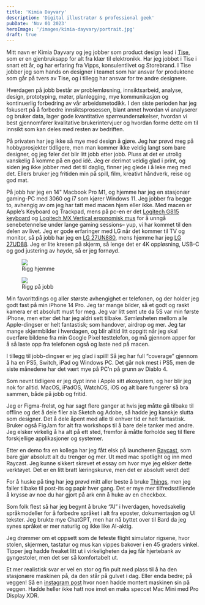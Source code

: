 ```yaml
---
title: 'Kimia Dayvary'
description: 'Digital illustratør & professional geek'
pubDate: 'Nov 01 2023'
heroImage: '/images/kimia-dayvary/portrait.jpg'
draft: true
---
```








<Question1/>

Mitt navn er Kimia Dayvary og jeg jobber som product design lead i [Tise](https://tise.com), som er en gjenbruksapp for alt fra klær til elektronikk. Har jeg jobbet i Tise i snart ett år, og har erfaring fra Vipps, konsulentlivet og Storebrand. I Tise jobber jeg som hands on designer i teamet som har ansvar for produktene som går på tvers av Tise, og i tillegg har ansvar for tre andre designere.

Hverdagen på jobb består av problemløsning, innsiktsarbeid, analyse, design, prototyping, møter, planlegging, mye kommunikasjon og kontinuerlig forbedring av vår arbeidsmetodikk. I den siste perioden har jeg fokusert på å forbedre innsiktsprosessen, blant annet hvordan vi analyserer og bruker data, lager gode kvantitative spørreundersøkelser, hvordan vi best gjennomfører kvalitative brukerintervjuer og hvordan forme dette om til innsikt som kan deles med resten av bedriften.

På privaten har jeg ikke så mye med design å gjøre. Jeg har prøvd meg på hobbyprosjekter tidligere, men man kommer ikke veldig langt som bare designer, og jeg føler det blir litt jobb etter jobb. Pluss at det er utrolig vanskelig å komme på en god idé. Jeg er derimot veldig glad i print, og siden jeg ikke jobber med det til daglig, finner jeg glede i å leke meg med det. Ellers bruker jeg fritiden min på spill, film, kreativt håndverk, reise og god mat.

<Question2/>

På jobb har jeg en 14" Macbook Pro M1, og hjemme har jeg en stasjonær gaming-PC med 3060 og i7 som kjører Windows 11. Jeg jobber fra begge to, avhengig av om jeg har tatt med macen hjem eller ikke. Med macen er Apple’s Keyboard og Trackpad, mens på pc-en er det [Logitech G815 keyboard](https://www.logitechg.com/no-no/products/gaming-keyboards/g815-low-profile-rgb-mechanical-gaming-keyboard.html) og [Logitech MX Vertical ergonomisk mus](https://www.logitech.com/no-no/products/mice/mx-vertical-ergonomic-mouse.910-005448.html) for å unngå senebetennelse under lange gaming sessions– yup, vi har kommet til den delen av livet. Jeg er gode erfaringer med LG når det kommer til TV og monitor, så på jobb har jeg en [LG 27UN880](https://www.lg.com/no/skjermer/lg-27un880-b), mens hjemme har jeg [LG 27UD88](https://www.lg.com/no/skjermer/lg-27UD88). Jeg er lite kresen på skjerm, så lenge det er 4K oppløsning, USB-C og god justering av høyde, så er jeg fornøyd.

<figure>
    <img src='/images/kimia-dayvary/hjemme.jpg'/>
    <figcaption>
        Rigg hjemme
    </figcaption>
</figure>


<figure>
    <img src='/images/kimia-dayvary/jobb.jpg'/>
    <figcaption>
        Rigg på jobb
    </figcaption>
</figure>


Min favorittdings og aller største avhengighet er telefonen, og der holder jeg godt fast på min iPhone 14 Pro. Jeg tar mange bilder, så et godt og raskt kamera er et absolutt must for meg. Jeg var litt sent ute da 5S var min første iPhone, men etter det har jeg aldri sett tilbake. Sømløsheten mellom alle Apple-dingser er helt fantastisk; som handover, airdrop og mer. Jeg tar mange skjermbilder i hverdagen, og blir alltid litt oppgitt når jeg skal overføre bildene fra min Google Pixel testtelefon, og må gjennom apper for å så laste opp fra telefonen også og laste ned på macen.


I tillegg til jobb-dingser er jeg glad i spill! Så jeg har full “coverage” gjennom å ha en PS5, Switch, iPad og Windows PC. Det går nok mest i PS5, men de siste månedene har det vært mye på PC’n på grunn av Diablo 4.

<Question3/>

Som nevnt tidligere er jeg dypt inne i Apple sitt økosystem, og her blir jeg nok for alltid. MacOS, iPadOS, WatchOS, iOS og alt bare fungerer så bra sammen, både på jobb og fritid.

Jeg er Figma-frelst, og har sagt flere ganger at hvis jeg måtte gå tilbake til offline og det å dele filer ala Sketch og Adobe, så hadde jeg kanskje slutta som designer. Det å dele åpent med alle til enhver tid er helt fantastisk. Bruker også FigJam for alt fra workshops til å bare dele tanker med andre. Jeg elsker virkelig å ha alt på ett sted, fremfor å måtte forholde seg til flere forskjellige applikasjoner og systemer.

Etter en demo fra en kollega har jeg fått elsk på launcheren [Raycast](https://www.raycast.com), som bare gjør absolutt alt du trenger og mer. Ut med mac spotlight og inn med Raycast. Jeg kunne sikkert skrevet et essay om hvor mye jeg elsker dette verktøyet. Det er en litt bratt læringskurve, men det er absolutt verdt det!

For å huske på ting har jeg prøvd mitt aller beste å bruke [Things](https://culturedcode.com/things/), men jeg faller tilbake til post-its og papir hver gang. Det er mye mer tilfredsstillende å krysse av noe du har gjort på ark enn å huke av en checkbox.

Som folk flest så har jeg begynt å bruke “AI” i hverdagen, hovedsakelig språkmodeller for å forbedre språket i alt fra eposter, dokumentasjon og UI tekster. Jeg brukte mye ChatGPT, men har nå byttet over til Bard da jeg synes språket er mer naturlig og ikke like AI-aktig.

<Question4/>

Jeg drømmer om et oppsett som de feteste flight simulator rigsene, hvor stolen, skjermen, tastatur og mus kan vippes bakover i en 45 graders vinkel. Tipper jeg hadde freaket litt ut i virkeligheten da jeg får hjertebank av gyngestoler, men det ser så komfortabelt ut.

Et mer realistisk svar er vel en stor og fin pult med plass til å ha den stasjonære maskinen på, da den står på gulvet i dag. Eller enda bedre; på veggen! Så en [instagram post](https://www.instagram.com/p/ClHH75_D22L/) hvor noen hadde montert maskinen sin på veggen. Hadde heller ikke hatt noe imot en maks speccet Mac Mini med Pro Display XDR.